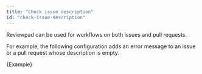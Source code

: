 ```yaml
---
title: "Check issue description"
id: "check-issue-description"
---
```



Reviewpad can be used for workflows on both issues and pull requests.

For example, the following configuration adds an error message to an issue or a pull request whose description is empty.

<CodeBlock language="yml">{Example}</CodeBlock>
